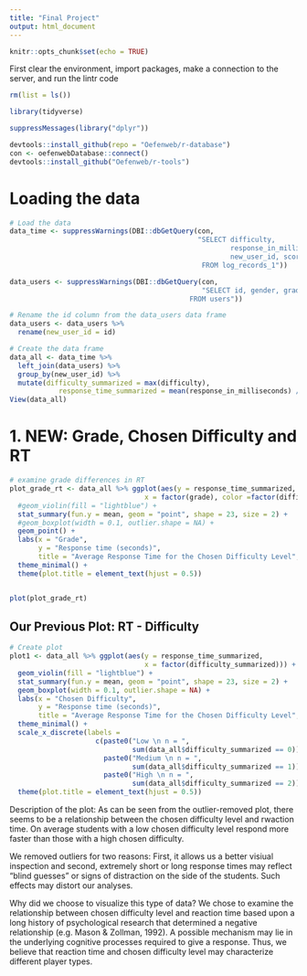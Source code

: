 ```yaml
---
title: "Final Project"
output: html_document
---
```


```r
knitr::opts_chunk$set(echo = TRUE)
```

First clear the environment, import packages, make a connection to the server, and run the lintr code
```r
rm(list = ls())

library(tidyverse)

suppressMessages(library("dplyr"))

devtools::install_github(repo = "Oefenweb/r-database")
con <- oefenwebDatabase::connect()
devtools::install_github("Oefenweb/r-tools")

```

# Loading the data
```r

# Load the data
data_time <- suppressWarnings(DBI::dbGetQuery(con,
                                              "SELECT difficulty,
                                                      response_in_milliseconds,
                                                      new_user_id, score
                                               FROM log_records_1"))

data_users <- suppressWarnings(DBI::dbGetQuery(con,
                                               "SELECT id, gender, grade
                                            FROM users"))

# Rename the id column from the data_users data frame
data_users <- data_users %>%
  rename(new_user_id = id)

# Create the data frame
data_all <- data_time %>%
  left_join(data_users) %>%
  group_by(new_user_id) %>%
  mutate(difficulty_summarized = max(difficulty),
            response_time_summarized = mean(response_in_milliseconds) / 1000)
View(data_all)
```



# 1. NEW: Grade, Chosen Difficulty and RT
```r
# examine grade differences in RT
plot_grade_rt <- data_all %>% ggplot(aes(y = response_time_summarized,
                                 x = factor(grade), color =factor(difficulty_summarized))) +
  #geom_violin(fill = "lightblue") +
  stat_summary(fun.y = mean, geom = "point", shape = 23, size = 2) +
  #geom_boxplot(width = 0.1, outlier.shape = NA) +
  geom_point() +
  labs(x = "Grade",
       y = "Response time (seconds)",
       title = "Average Response Time for the Chosen Difficulty Level", caption = "Outliers have been removed.") +
  theme_minimal() +
  theme(plot.title = element_text(hjust = 0.5))


plot(plot_grade_rt)

```


## Our Previous Plot: RT - Difficulty
```r
# Create plot
plot1 <- data_all %>% ggplot(aes(y = response_time_summarized,
                                 x = factor(difficulty_summarized))) +
  geom_violin(fill = "lightblue") +
  stat_summary(fun.y = mean, geom = "point", shape = 23, size = 2) +
  geom_boxplot(width = 0.1, outlier.shape = NA) +
  labs(x = "Chosen Difficulty",
       y = "Response time (seconds)",
       title = "Average Response Time for the Chosen Difficulty Level", caption = "Outliers have been removed.") +
  theme_minimal() +
  scale_x_discrete(labels =
                     c(paste0("Low \n n = ",
                              sum(data_all$difficulty_summarized == 0)),
                       paste0("Medium \n n = ",
                              sum(data_all$difficulty_summarized == 1)),
                       paste0("High \n n = ",
                              sum(data_all$difficulty_summarized == 2)))) +
  theme(plot.title = element_text(hjust = 0.5))

```

Description of the plot:
As can be seen from the outlier-removed plot, there seems to be a relationship between the chosen difficulty level and rwaction time. On average students with a low chosen difficulty level respond more faster than those with a high chosen difficulty. 

We removed outliers for two reasons: First, it allows us a better visiual inspection and second, extremely short or long response times may reflect "blind guesses" or signs of distraction on the side of the students. Such effects may distort our analyses. 

Why did we choose to visualize this type of data?
We chose to examine the relationship between chosen difficulty level and reaction time based upon a long history of psychological research that determined a negative relationship (e.g. Mason & Zollman, 1992). A possible mechanism may lie in the underlying cognitive processes required to give a response. Thus, we believe that reaction time and chosen difficulty level may characterize different player types. 






